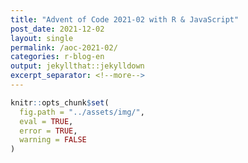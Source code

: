 ```yaml
---
title: "Advent of Code 2021-02 with R & JavaScript"
post_date: 2021-12-02
layout: single
permalink: /aoc-2021-02/
categories: r-blog-en
output: jekyllthat::jekylldown
excerpt_separator: <!--more-->
---
```


```r
knitr::opts_chunk$set(
  fig.path = "../assets/img/",
  eval = TRUE,
  error = TRUE,
  warning = FALSE
)
```

